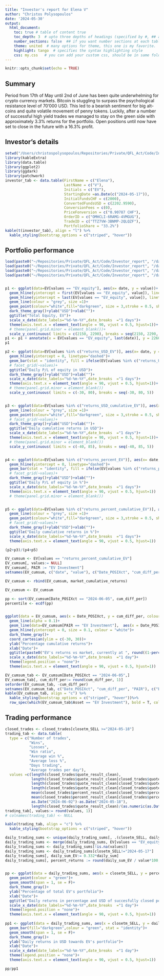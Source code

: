 ```yaml
---
title: "Investor's report for Elena V"
author: "Christos Polysopoulos"
date: '2024-05-30'
output: 
  html_document:
    toc: true # table of content true
    toc_depth: 3  # upto three depths of headings (specified by #, ## and ###)
    number_sections: false  ## if you want number sections at each table header
    theme: united  # many options for theme, this one is my favorite.
    highlight: tango  # specifies the syntax highlighting style
    css: my.css   # you can add your custom css, should be in same folder
---
```



```r
knitr::opts_chunk$set(echo = TRUE)
```
## Summary
Period from 17th of May until 2nd of June has been quite underwhelming for crypto currency markets. Bitcoin is stuggling to surpass the psychological resistance level of 70'000 USD. This led to a bearish sentiment for big alt-coins and quite volatile movement of penny tokens.
Luckily, after a number of successful high yield trades we managed to stay on the green side with approximately 3.3% returns for the portfolio.
Open positions until now have set to close in the future with a 16.3% profit.

## Investor's details
```r
setwd("/Users/christospolysopoulos/Repositories/Private/QFL_Act/Code/Investor_report")
library(kableExtra)
library(data.table)
library(ggplot2)
library(ggdark)
library(patchwork)
investor_tab <- data.table(FirstName = c("Elena"),
                           LastName = c("V"),
                           Initials = c("EV"),
                           StartingDate =as.Date(c("2024-05-17")),
                           InitialFundsCHF = c(2000),
                           ConvertedFundsUSD = c(2202.9590),
                           ConversionFees = c(0),
                           PriceFonversion = c("0.90787 CHF"),
                           OrderID = c("OMHCLI-6RAMG-4VMGUG"),
                           TradeID = c("TTZ7VW-3BNMP-2QLQZF"),
                           PortfolioShare = "33.2%")
kable(t(investor_tab), align = "l") %>% 
  kable_styling(bootstrap_options = c("striped", "hover"))
```

## Portfolio performance

```r
load(paste0("~/Repositories/Private/QFL_Act/Code/Investor_report", "/data/EV.Rdata"))
load(paste0("~/Repositories/Private/QFL_Act/Code/Investor_report", "/data/market_cumulative_returns.Rdata"))
load(paste0("~/Repositories/Private/QFL_Act/Code/Investor_report", "/data/closed_trades.Rdata"))
load(paste0("~/Repositories/Private/QFL_Act/Code/Investor_report", "/data/daily_trading_sums.Rdata"))


p1 <- ggplot(data=EV[values == "EV_equity"], aes(x= date, y = value))+
  geom_hline(yintercept = first(EV[values == "EV_equity", value]), linetype="dashed")+
  geom_hline(yintercept = last(EV[values == "EV_equity", value]), linetype="dashed")+
  geom_line(colour = "grey", size =1)+
  geom_point(colour="white",fill="darkgreen", size = 3,stroke = 0.5, shape =21)+
  dark_theme_gray()+ylab("USD")+xlab("")+
  ggtitle("Total Equity, EV")+
  scale_x_date(date_labels="%d-%m-%Y",date_breaks  ="1 days")+
  theme(axis.text.x = element_text(angle = 90, vjust = 0.5, hjust=1))+
  # theme(panel.grid.minor = element_blank())+
  scale_y_continuous( limits = c(2150, 2290), breaks = seq(2150, 2290, 10))
p1 <- p1 + annotate(x = EV[values == "EV_equity", last(date)], y = 2260, geom = "text", label = paste0("+", round(EV[values =="returns_percent_cumulative_EV", last(value)], 1) , "%\n","+", round(EV[values =="returns_USD_cumulative_EV", last(value)], 1), "USD"), colour="green")
p1

p2 <- ggplot(data=EV[values %in% c("returns_USD_EV")], aes(x= date, y = value))+
  geom_hline(yintercept = 0, linetype="dashed")+
  geom_bar(stat = "identity", fill = ifelse(EV[values %in% c("returns_USD_EV"), value]>0, "darkgreen", "tomato"))+
  # facet_grid(~values)+
  ggtitle("Daily P/L of equity in USD")+
  dark_theme_gray()+ylab("USD")+xlab("")+
  scale_x_date(date_labels="%d-%m-%Y",date_breaks  ="1 days")+
  theme(axis.text.x = element_text(angle = 90, vjust = 0.5, hjust=1))+
  # theme(panel.grid.minor = element_blank())
  scale_y_continuous( limits = c(-30, 80), breaks = seq(-30, 80, 5))


p3 <- ggplot(data=EV[values %in% c("returns_USD_cumulative_EV")], aes(x= date, y = value))+
  geom_line(colour = "grey", size =1)+
  geom_point(colour="white",fill="darkgreen", size = 3,stroke = 0.5, shape =21)+
  # facet_grid(~values)+
  dark_theme_gray()+ylab("USD")+xlab("")+
  ggtitle("Daily cumulative returns in USD")+
  scale_x_date(date_labels="%d-%m-%Y",date_breaks  ="1 days")+
  theme(axis.text.x = element_text(angle = 90, vjust = 0.5, hjust=1))+
  # theme(panel.grid.minor = element_blank())
  scale_y_continuous( limits = c(-40, 85), breaks = seq(-40, 85, 5))


p4 <- ggplot(data=EV[values %in% c("returns_percent_EV")], aes(x= date, y = value))+
  geom_hline(yintercept = 0, linetype="dashed")+
  geom_bar(stat = "identity", fill = ifelse(EV[values %in% c("returns_percent_EV"), value]>0, "darkgreen", "tomato"))+
  # facet_grid(~values)+
  dark_theme_gray()+ylab("USD")+xlab("")+
  ggtitle("Daily P/L of equity in %")+
  scale_x_date(date_labels="%d-%m-%Y",date_breaks  ="1 days")+
  theme(axis.text.x = element_text(angle = 90, vjust = 0.5, hjust=1))
  # theme(panel.grid.minor = element_blank())


p5 <- ggplot(data=EV[values %in% c("returns_percent_cumulative_EV")], aes(x= date, y = value))+
  geom_line(colour = "grey", size =1)+
  geom_point(colour="white",fill="darkgreen", size = 3,stroke = 0.5, shape =21)+
  # facet_grid(~values)+
  dark_theme_gray()+ylab("USD")+xlab("")+
  ggtitle("Daily cumulative returns in %")+
  scale_x_date(date_labels="%d-%m-%Y",date_breaks  ="1 days")+
  theme(axis.text.x = element_text(angle = 90, vjust = 0.5, hjust=1))

(p2+p3)/(p4+p5)

```

```r
EV_cumsum <- EV[values == "returns_percent_cumulative_EV"]
EV_cumsum[, values:= NULL]
EV_cumsum[, PAIR := "EV Investment"]
setnames(EV_cumsum, c("date", "value"), c("Date_POSIXct", "cum_diff_per"))

EV_cumsum <- rbind(EV_cumsum, market_cumulative_returns)

EV_cumsum <- EV_cumsum

pp <- sort(EV_cumsum[Date_POSIXct == "2024-06-05", cum_diff_per])
percentile <- ecdf(pp)


ggplot(data = EV_cumsum, aes(x = Date_POSIXct, y = cum_diff_per, colour = PAIR))+
  geom_line(alpha = 0.1)+
  geom_line(data=EV_cumsum[PAIR == "EV Investment"],  aes(x = Date_POSIXct, y = cum_diff_per), colour = "green")+
  geom_hline(yintercept = 0, size = 0.1, colour = "white")+
  dark_theme_gray()+
  coord_cartesian(ylim = c(-30, 30))+
  ylab("Percentage cumulative returns")+
  xlab("Date")+
  ggtitle(paste0("EV's returns vs market, currently at ", round((1-percentile(3.3))*100, 1), "% top percentile"))+
  scale_x_date(date_labels="%d-%m-%Y",date_breaks  ="1 day")+
  theme(legend.position = "none")+
  theme(axis.text.x = element_text(angle = 90, vjust = 0.5, hjust=1))

```

```r
EV_cumsum_tab <- EV_cumsum[Date_POSIXct == "2024-06-05",]
EV_cumsum_tab[, cum_diff_per:= round(cum_diff_per, 1)]
setorder(EV_cumsum_tab, -cum_diff_per)
setnames(EV_cumsum_tab, c("Date_POSIXct", "cum_diff_per", "PAIR"), c("End date of period", "Cumulative percentage returns", "Asset"))
kable(EV_cumsum_tab, align = "c") %>% 
  kable_styling(bootstrap_options = c("striped", "hover"))%>%
  row_spec(which(EV_cumsum_tab$Asset == "EV Investment"), bold = T, color = "white", background = "darkgreen")


```
## Trading performance
```r
closed_trades <- closed_trades[closetm_SELL >="2024-05-18"]
trading_tab <- data.table(
  type = c("Number of trades",
           "Wins",
           "Losses",
           "Win ratio",
           "Average win %",
           "Average loss %",
           "Days trading",
           "Average trades per day"),
  values =c(length(closed_trades$quote_result_clean),
            length(closed_trades$quote_result_clean[closed_trades$quote_result_clean>0]),
            length(closed_trades$quote_result_clean[closed_trades$quote_result_clean<0]),
            length(closed_trades$quote_result_clean[closed_trades$quote_result_clean>0])/length(closed_trades$quote_result_clean)*100,
            mean(closed_trades$percent_result_clean[closed_trades$percent_result_clean>0]),
            mean(closed_trades$percent_result_clean[closed_trades$percent_result_clean<0]),
            as.Date("2024-06-02")-as.Date("2024-05-18"),
            length(closed_trades$quote_result_clean)/(as.numeric(as.Date("2024-06-05")-as.Date("2024-05-18")))))
trading_tab[, values:= round(values, 1)]
# colnames(trading_tab) <- NULL

kable(trading_tab, align = "c") %>% 
  kable_styling(bootstrap_options = c("striped", "hover"))


```

```r
daily_trading_sums <- unique(daily_trading_sums[, .(closetm_SELL, daily_sum)])
daily_trading_sums <- merge(daily_trading_sums, EV[values == "EV_equity"], by.x ="closetm_SELL", by.y = "date", all.x =T)
daily_trading_sums <- daily_trading_sums[!is.na(values)]
daily_trading_sums <- daily_trading_sums[closetm_SELL!="2024-05-17"]
daily_trading_sums[, daily_sum_EV:= 0.332*daily_sum]
daily_trading_sums[, percent_returns := round(daily_sum_EV / value*100, 3)]


pp <- ggplot(data = daily_trading_sums, aes(x = closetm_SELL, y = percent_returns))+
  geom_point(colour = "green")+
  geom_smooth(span = 1, se = F)+
  dark_theme_gray()+
  ylab("Percentage of total EV's portfolio")+
  xlab("Date")+
  ggtitle("Daily returns in percentage and USD of succesfully closed positions")+
  scale_x_date(date_labels="%d-%m-%Y",date_breaks  ="1 day")+
  theme(legend.position = "none")+
  theme(axis.text.x = element_text(angle = 90, vjust = 0.5, hjust=1))
  
pp1 <- ggplot(data = daily_trading_sums, aes(x = closetm_SELL, y = daily_sum_EV))+
  geom_bar(fill="darkgreen",colour = "green", stat = "identity")+
  geom_smooth(span = 1, se = F)+
  dark_theme_gray()+
  ylab("Daily returns in USD towards EV's portfolio")+
  xlab("Date")+
  scale_x_date(date_labels="%d-%m-%Y",date_breaks  ="1 day")+
  theme(legend.position = "none")+
  theme(axis.text.x = element_text(angle = 90, vjust = 0.5, hjust=1))

pp/pp1
```

